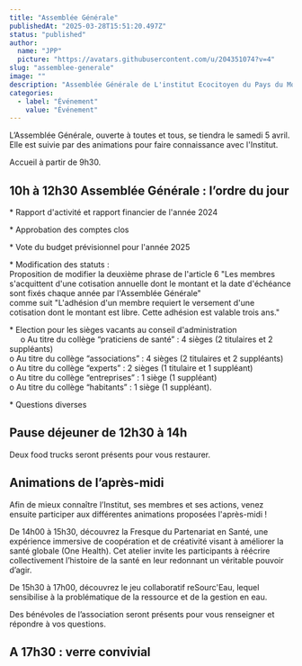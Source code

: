 ```yaml
---
title: "Assemblée Générale"
publishedAt: "2025-03-28T15:51:20.497Z"
status: "published"
author:
  name: "JPP"
  picture: "https://avatars.githubusercontent.com/u/204351074?v=4"
slug: "assemblee-generale"
image: ""
description: "Assemblée Générale de L'institut Ecocitoyen du Pays du Mont-Blanc.\nEn matinée, tenue de l’AG. Petite restauration proposée pour le déjeuner. L’après-midi, animations sur la pollutions et la santé environnementale, temps d’échange et moment de convivialité."
categories:
  - label: "Événement"
    value: "Événement"
---
```


L’Assemblée Générale, ouverte à toutes et tous, se tiendra le samedi 5 avril. Elle est suivie par des animations pour faire connaissance avec l'Institut.

Accueil à partir de 9h30.

## 10h à 12h30 Assemblée Générale : l’ordre du jour

\* Rapport d'activité et rapport financier de l'année 2024

\* Approbation des comptes clos

\* Vote du budget prévisionnel pour l'année 2025

\* Modification des statuts :     \
Proposition de modifier la deuxième phrase de l'article 6 "Les membres s'acquittent d'une cotisation annuelle dont le montant et la date d'échéance sont fixés chaque année par l'Assemblée Générale" \
comme suit "L'adhésion d'un membre requiert le versement d'une cotisation dont le montant est libre. Cette adhésion est valable trois ans."

\* Election pour les sièges vacants au conseil d'administration\
     o Au titre du collège “praticiens de santé” : 4 sièges (2 titulaires et 2 suppléants)    \
     o Au titre du collège “associations” : 4 sièges (2 titulaires et 2 suppléants)    \
     o Au titre du collège “experts” : 2 sièges (1 titulaire et 1 suppléant)      \
     o Au titre du collège “entreprises” : 1 siège (1 suppléant)      \
     o Au titre du collège “habitants” : 1 siège (1 suppléant).

\* Questions diverses

## Pause déjeuner de 12h30 à 14h

Deux food trucks seront présents pour vous restaurer.

## Animations de l’après-midi

Afin de mieux connaître l’Institut, ses membres et ses actions, venez ensuite participer aux différentes animations proposées l'après-midi !

De 14h00 à 15h30, découvrez la Fresque du Partenariat en Santé, une expérience immersive de coopération et de créativité visant à améliorer la santé globale (One Health). Cet atelier invite les participants à réécrire collectivement l’histoire de la santé en leur redonnant un véritable pouvoir d’agir.

De 15h30 à 17h00, découvrez le jeu collaboratif reSourc'Eau, lequel sensibilise à la problématique de la ressource et de la gestion en eau.

Des bénévoles de l’association seront présents pour vous renseigner et répondre à vos questions.

## A 17h30 : verre convivial